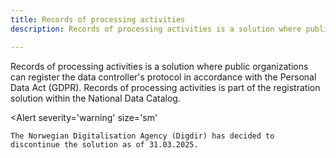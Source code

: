 ```yaml
---
title: Records of processing activities
description: Records of processing activities is a solution where public organizations can register the data controller's protocol in accordance with the Personal Data Act (GDPR).

---
```


<Ingress>
Records of processing activities is a solution where public organizations can register the data controller's protocol in accordance with the Personal Data Act (GDPR). Records of processing activities is part of the registration solution within the National Data Catalog.
</Ingress>

<Alert
    severity='warning'
    size='sm'
>
    The Norwegian Digitalisation Agency (Digdir) has decided to discontinue the solution as of 31.03.2025.
</Alert>